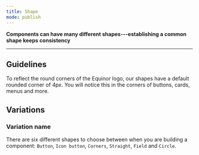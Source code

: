 ```yaml
---
title: Shape
mode: publish
---
```



**Components can have many different shapes---establishing a common shape keeps consistency**
<!--One to two sentences as an introduction to the component-->

***

## Guidelines
<!--List how to use it, sizes, widths, grid interactions, color allowances -->

To reflect the round corners of the Equinor logo, our shapes have a default rounded corner of 4px. You will notice this in the corners of buttons, cards, menus and more.



## Variations 


### Variation name
<!--One ### heading per frame in Figma, explaining each component in that frame. One 'content' section per variation if needed -->

There are six different shapes to choose between when you are building a component: `Button`, `Icon button`, `Corners`, `Straight`, `Field` and `Circle`.

<Embed url="https://www.figma.com/file/0TbIXrrObWj80Cf7KucKYFL0/Design-Tokens?node-id=335%3A30" />
